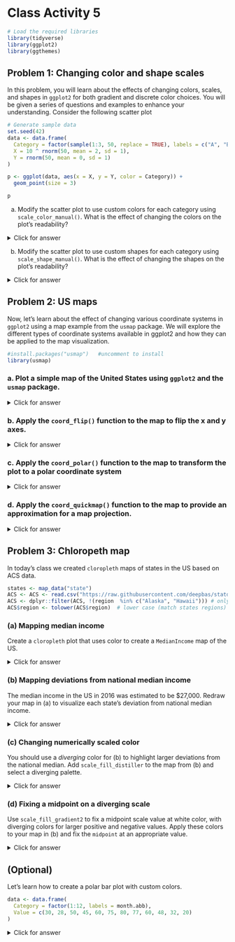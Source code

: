 # Class Activity 5

```r
# Load the required libraries
library(tidyverse)
library(ggplot2)
library(ggthemes)
```




## Problem 1: Changing color and shape scales

In this problem, you will learn about the effects of changing colors, scales, and shapes in `ggplot2` for both gradient and discrete color choices. You will be given a series of questions and examples to enhance your understanding. Consider the following scatter plot

```r
# Generate sample data
set.seed(42)
data <- data.frame(
  Category = factor(sample(1:3, 50, replace = TRUE), labels = c("A", "B", "C")),
  X = 10 ^ rnorm(50, mean = 2, sd = 1),
  Y = rnorm(50, mean = 0, sd = 1)
)

p <- ggplot(data, aes(x = X, y = Y, color = Category)) +
  geom_point(size = 3)

p
```

a. Modify the scatter plot to use custom colors for each category using `scale_color_manual()`. What is the effect of changing the colors on the plot's readability?

<details>
<summary class="answer">Click for answer</summary>
*Answer:* Changing colors using `scale_color_manual()` allows for better distinction between categories and enhances the plot's readability.

```r
p <- ggplot(data, aes(x = X, y = Y, color = Category)) +
  geom_point(size = 3) +
  scale_color_manual(values = c("A" = "red", "B" = "blue", "C" = "green"))
p
```

</details>


b. Modify the scatter plot to use custom shapes for each category using `scale_shape_manual()`. What is the effect of changing the shapes on the plot's readability?

<details>
<summary class="answer">Click for answer</summary>
*Answer:*  Changing the shapes using scale_shape_manual() helps to distinguish between categories and improves the plot's readability

```r
p <- ggplot(data, aes(x = X, y = Y, shape = Category)) +
  geom_point(size = 3) +
  scale_shape_manual(values = c("A" = 16, "B" = 17, "C" = 18))

p
```

</details>

## Problem 2: US maps


Now, let's learn about the effect of changing various coordinate systems in `ggplot2` using a map example from the `usmap` package. We will explore the different types of coordinate systems available in ggplot2 and how they can be applied to the map visualization.

```r
#install.packages("usmap")   #uncomment to install
library(usmap)
```


### a. Plot a simple map of the United States using `ggplot2` and the `usmap` package.

<details>
<summary class="answer">Click for answer</summary>
*Answer:*

```r
us <- plot_usmap()
us
```

</details>

### b. Apply the `coord_flip()` function to the map to flip the x and y axes.

<details>
<summary class="answer">Click for answer</summary>
*Answer:*

```r
us_flipped <- us + coord_flip()
us_flipped
```

</details>


### c.  Apply the `coord_polar()` function to the map to transform the plot to a polar coordinate system

<details>
<summary class="answer">Click for answer</summary>
*Answer:*

```r
us_polar <- us + coord_polar()
us_polar
```

</details>

### d. Apply the `coord_quickmap()` function to the map to provide an approximation for a map projection.

<details>
<summary class="answer">Click for answer</summary>
*Answer:*

```r
us_quickmap <- us + coord_quickmap()
us_quickmap
```

</details>


## Problem 3: Chloropeth map

In today's class we created `cloropleth` maps of states in the US based on ACS data. 

```r
states <- map_data("state")
ACS <- ACS <- read.csv("https://raw.githubusercontent.com/deepbas/statdatasets/main/ACS.csv")
ACS <- dplyr::filter(ACS, !(region  %in% c("Alaska", "Hawaii"))) # only 48+D.C.
ACS$region <- tolower(ACS$region)  # lower case (match states regions)
```

### (a) Mapping median income

Create a `cloropleth` plot that uses color to create a `MedianIncome`  map of the US.

<details>
<summary class="answer">Click for answer</summary>
*Answer:*

```r
# map median income
ggplot(data=ACS) + coord_map() + 
  geom_map(aes(map_id = region, fill = MedianIncome), map = states) +
  expand_limits(x=states$long, y=states$lat) + ggtitle("Median Income")
```

</details>

### (b) Mapping deviations from national median income

The median income in the US in 2016 was estimated to be $27,000. Redraw your map in (a) to visualize each state's deviation from national median income. 

<details>
<summary class="answer">Click for answer</summary>
*Answer:*

```r
# compare state income to national income
ggplot(data=ACS) + coord_map() + 
  geom_map(aes(map_id = region, fill = MedianIncome - 27000), map = states) +
  expand_limits(x=states$long, y=states$lat) + ggtitle("Deviation from national median income")
```

</details>

### (c) Changing numerically scaled color

You should use a *diverging* color for (b) to highlight larger deviations from the national median. Add `scale_fill_distiller` to the map from (b) and select a diverging palette.   

<details>
<summary class="answer">Click for answer</summary>
*Answer:*

```r
# change to a diverging color
ggplot(data=ACS) + coord_map() + 
  geom_map(aes(map_id = region, fill = MedianIncome - 27000), map = states) +
  expand_limits(x=states$long, y=states$lat) + ggtitle("Deviation from national median income") + 
  scale_fill_distiller(type = "div")
```

</details>

### (d) Fixing a midpoint on a diverging scale

Use `scale_fill_gradient2` to fix a midpoint scale value at white color, with diverging colors for larger positive and negative values. Apply these colors to your map in (b) and fix the `midpoint` at an appropriate value. 

<details>
<summary class="answer">Click for answer</summary>
*Answer:*

```r
# change to a gradient fill color
ggplot(data=ACS) + coord_map() + 
  geom_map(aes(map_id = region, fill = MedianIncome - 27000), map = states) +
  expand_limits(x=states$long, y=states$lat) + ggtitle("Deviation from national median income") + 
  scale_fill_gradient2(
    low = "lightblue",    # Set the low color to red
    mid = "white", # Set the mid color to yellow
    high = "maroon", # Set the high color to green
    midpoint = 0
  )
```


</details>

## (Optional) 

Let's learn how to create a polar bar plot with custom colors.


```r
data <- data.frame(
  Category = factor(1:12, labels = month.abb),
  Value = c(30, 28, 50, 45, 60, 75, 80, 77, 60, 48, 32, 20)
)
```


<details>
<summary class="answer">Click for answer</summary>
```r
p <- ggplot(data, aes(x = Category, y = Value, fill = Category)) +
  geom_bar(stat = "identity", width = 1) +
  coord_polar(theta = "y") +
  scale_fill_brewer(palette = "Set3") +
  labs(title = "Polar Bar Plot Example", x = "Month", y = "Value")
p
```


</details>
